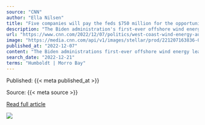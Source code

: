 ```yaml
---
source: "CNN"
author: "Ella Nilsen"
title: "Five companies will pay the feds $750 million for the opportunity to build huge floating wind turbines off the West Coast"
description: "The Biden administration's first-ever offshore wind energy lease sale for federal waters off the West Coast generated more than $750 million, as energy companies competed for five areas that could eventually be home to massive floating wind turbines."
url: "https://www.cnn.com/2022/12/07/politics/west-coast-wind-energy-auction-climate/index.html"
image: "https://media.cnn.com/api/v1/images/stellar/prod/221207163836-01-block-island-wind-farm-file.jpg?c=16x9&q=w_800,c_fill"
published_at: "2022-12-07"
content: "The Biden administrations first-ever offshore wind energy lease sale for federal waters off the West Coast generated more than $750 million, as energy companies competed for five areas that could eve… [+2688 chars]"
search_date: "2022-12-21"
terms: "Humboldt | Morro Bay"
---
```



Published: {{< meta published_at >}}


Source: {{< meta source >}}


[Read full article]({{< meta url >}})



![](`r rmarkdown::metadata$image[1]`)
